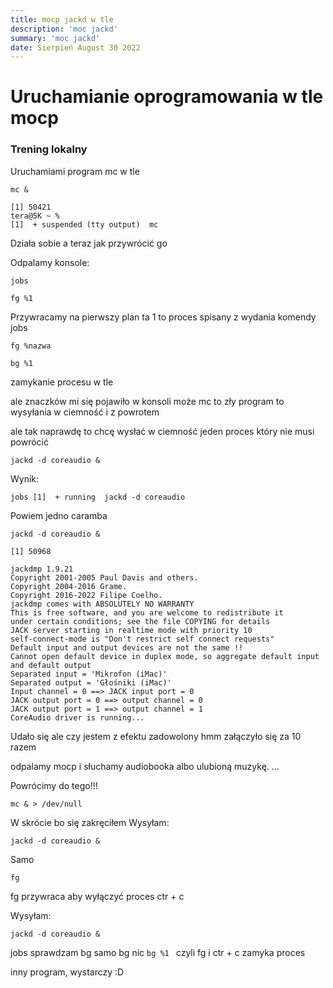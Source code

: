 ```yaml
---
title: mocp jackd w tle
description: 'moc jackd'
summary: 'moc jackd'
date: Sierpień August 30 2022
---
```


# Uruchamianie oprogramowania w tle mocp

### Trening lokalny

Uruchamiami program mc w tle

```mc &```

```
[1] 50421
tera@5K ~ %
[1]  + suspended (tty output)  mc
```

Działa sobie a teraz jak przywrócić go

Odpalamy konsole:

```jobs```

```fg %1```

Przywracamy na pierwszy plan ta 1 to proces spisany z wydania komendy jobs

```fg %nazwa```

```bg %1```

zamykanie procesu w tle

ale znaczków mi się pojawiło w konsoli może mc to zły program to wysyłania w ciemność i z powrotem

ale tak naprawdę to chcę wysłać w ciemność jeden proces który nie musi powrócić

```jackd -d coreaudio &```

Wynik:

```jobs [1]  + running  jackd -d coreaudio```

Powiem jedno caramba

```jackd -d coreaudio &```

```[1] 50968```

```
jackdmp 1.9.21
Copyright 2001-2005 Paul Davis and others.
Copyright 2004-2016 Grame.
Copyright 2016-2022 Filipe Coelho.
jackdmp comes with ABSOLUTELY NO WARRANTY
This is free software, and you are welcome to redistribute it
under certain conditions; see the file COPYING for details
JACK server starting in realtime mode with priority 10
self-connect-mode is "Don't restrict self connect requests"
Default input and output devices are not the same !!
Cannot open default device in duplex mode, so aggregate default input and default output
Separated input = 'Mikrofon (iMac)'
Separated output = 'Głośniki (iMac)'
Input channel = 0 ==> JACK input port = 0
JACK output port = 0 ==> output channel = 0
JACK output port = 1 ==> output channel = 1
CoreAudio driver is running...
```


Udało się ale czy jestem z efektu zadowolony hmm załączyło się za 10 razem

odpalamy mocp i słuchamy audiobooka albo ulubioną muzykę.
...

Powrócimy do tego!!!

```mc & > /dev/null```

W skrócie bo się zakręciłem
Wysyłam:

```
jackd -d coreaudio &
```

Samo

```fg```

fg przywraca aby wyłączyć proces ctr + c

Wysyłam:

```
jackd -d coreaudio &
```

jobs sprawdzam
bg samo bg nic
```bg %1 ```
czyli fg i ctr + c zamyka proces

inny program, wystarczy :D